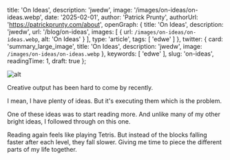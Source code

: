 
  title: 'On Ideas',
  description: 'jwedw',
  image: '/images/on-ideas/on-ideas.webp',
  date: '2025-02-01',
  author: 'Patrick Prunty',
  authorUrl: 'https://patrickprunty.com/about',
  openGraph: {
    title: 'On Ideas',
    description: 'jwedw',
    url: '/blog/on-ideas',
    images: [
      {
        url: `/images/on-ideas/on-ideas.webp`,
        alt: 'On Ideas'
      }
    ],
    type: 'article',
    tags: [
      'edwe'
    ]
  },
  twitter: {
    card: 'summary_large_image',
    title: 'On Ideas',
    description: 'jwedw',
    image: `/images/on-ideas/on-ideas.webp`
  },
  keywords: [
    'edwe'
  ],
  slug: 'on-ideas',
  readingTime: 1,
  draft: true
};

![alt](/photography/0a94d7f5-834a-4567-86db-93f1ce8dc3ca.webp)

Creative output has been hard to come by recently. 

I mean, I have plenty of ideas. But it's executing them which is the problem.

One of these ideas was to start reading more. And unlike many of my other bright ideas, 
I followed through on this one. 

Reading again feels like playing Tetris. But instead of the blocks falling faster after each level, they fall slower. Giving me time to piece the different parts of my life together. 
